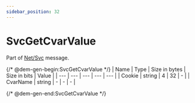 ```yaml
---
sidebar_position: 32
---
```


# SvcGetCvarValue

Part of [Net/Svc](../netsvc) message.

{/* @dem-gen-begin:SvcGetCvarValue */}
| Name | Type | Size in bytes | Size in bits | Value |
| --- | --- | --- | --- | --- |
| Cookie | string | 4 | 32 | - |
| CvarName | string | - | - | - |

{/* @dem-gen-end:SvcGetCvarValue */}
